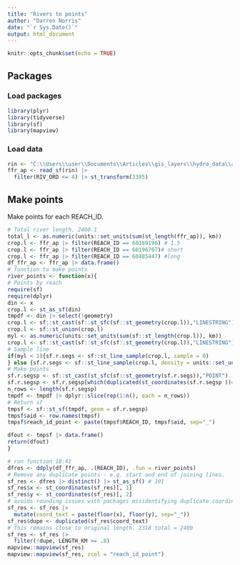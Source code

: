```yaml
---
title: "Rivers to points"
author: "Darren Norris"
date: "`r Sys.Date()`"
output: html_document
---
```


```r
knitr::opts_chunk$set(echo = TRUE)
```

## Packages

### Load packages
```r
library(plyr)
library(tidyverse)
library(sf)
library(mapview)
```

### Load data


```r
rin <- "C:\\Users\\user\\Documents\\Articles\\gis_layers\\hydro_data\\ap_FFR_river_v1\\ap_FFR_river_v1.shp"
ffr_ap <- read_sf(rin) |> 
  filter(RIV_ORD <= 4) |> st_transform(3395)

```

## Make points

Make points for each REACH_ID.
```r
# Total river length. 2400.1
total_l <- as.numeric(units::set_units(sum(st_length(ffr_ap)), km))
crop.l <- ffr_ap |> filter(REACH_ID == 60189196) # 1.5
crop.l <- ffr_ap |> filter(REACH_ID == 60196707)# short
crop.l <- ffr_ap |> filter(REACH_ID == 60485447) #long
df_ffr_ap <- ffr_ap |> data.frame()
# function to make points
river_points <- function(x){
# Points by reach
require(sf)
require(dplyr)
din <- x
crop.l <- st_as_sf(din)
tmpdf <- din |> select(!geometry)
crop.l <- sf::st_cast(sf::st_sfc(sf::st_geometry(crop.l)),"LINESTRING")
crop.l <- sf::st_union(crop.l)
myl <- as.numeric(units::set_units(sum(sf::st_length(crop.l)), km))
crop.l <- sf::st_cast(sf::st_sfc(sf::st_geometry(crop.l)),"LINESTRING")
# Sample line
if(myl < 1){sf.r.segs <- sf::st_line_sample(crop.l, sample = 0) 
} else {sf.r.segs <- sf::st_line_sample(crop.l, density = units::set_units(1, 1/km))}
# Make points
sf.r.segsp <- sf::st_cast(st_sfc(sf::st_geometry(sf.r.segs)),"POINT")
sf.r.segsp <- sf.r.segsp[which(duplicated(st_coordinates(sf.r.segsp ))==FALSE)]
n_rows <- length(sf.r.segsp)
tmpdf <- tmpdf |> dplyr::slice(rep(1:n(), each = n_rows))
# Return sf
tmpsf <- sf::st_sf(tmpdf, geom = sf.r.segsp)
tmpsf$aid <- row.names(tmpsf)
tmpsf$reach_id_point <- paste(tmpsf$REACH_ID, tmpsf$aid, sep="_")

dfout <- tmpsf |> data.frame() 
return(dfout)
}

# run function 18:41
dfres <- ddply(df_ffr_ap, .(REACH_ID), .fun = river_points)
# Remove any duplicate points - e.g. start and end of joining lines.
sf_res <- dfres |> distinct() |> st_as_sf() # 101
sf_res$x <- st_coordinates(sf_res)[, 1]
sf_res$y <- st_coordinates(sf_res)[, 2]
# avoids rounding issues with packages misidentifying duplicate coordinates
sf_res <- sf_res |> 
  mutate(coord_text = paste(floor(x), floor(y), sep="_"))
sf_res$dupe <- duplicated(sf_res$coord_text)
# This remains close to original length. 2318 total = 2400
sf_res <- sf_res |> 
  filter(!dupe, LENGTH_KM >= .8)
mapview::mapview(sf_res)
mapview::mapview(sf_res, zcol = "reach_id_point")
```

